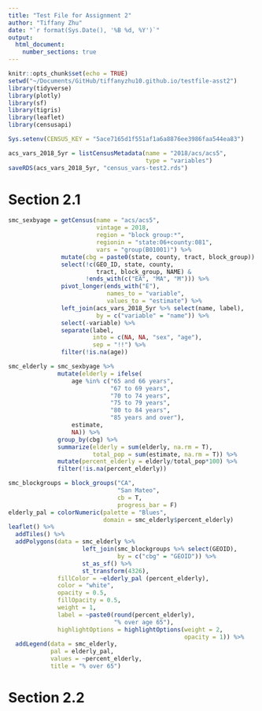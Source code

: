 ```yaml
---
title: "Test File for Assignment 2"
author: "Tiffany Zhu"
date: "`r format(Sys.Date(), '%B %d, %Y')`"
output:
  html_document:
    number_sections: true
---
```


```r
knitr::opts_chunk$set(echo = TRUE)
setwd("~/Documents/GitHub/tiffanyzhu10.github.io/testfile-asst2")
library(tidyverse)
library(plotly)
library(sf)
library(tigris)
library(leaflet)
library(censusapi)

Sys.setenv(CENSUS_KEY = "5ace7165d1f551af1a6a8876ee3986faa544ea83")

acs_vars_2018_5yr = listCensusMetadata(name = "2018/acs/acs5",
                                       type = "variables")
saveRDS(acs_vars_2018_5yr, "census_vars-test2.rds")
```

# Section 2.1

```r
smc_sexbyage = getCensus(name = "acs/acs5",
                         vintage = 2018,
                         region = "block group:*",
                         regionin = "state:06+county:081",
                         vars = "group(B01001)") %>%
               mutate(cbg = paste0(state, county, tract, block_group)) %>%
               select(!c(GEO_ID, state, county,
                         tract, block_group, NAME) &
                      !ends_with(c("EA", "MA", "M"))) %>%
               pivot_longer(ends_with("E"),
                            names_to = "variable",
                            values_to = "estimate") %>%
               left_join(acs_vars_2018_5yr %>% select(name, label),
                         by = c("variable" = "name")) %>%
               select(-variable) %>%
               separate(label,
                        into = c(NA, NA, "sex", "age"),
                        sep = "!!") %>%
               filter(!is.na(age))

smc_elderly = smc_sexbyage %>%
              mutate(elderly = ifelse(
                  age %in% c("65 and 66 years",
                             "67 to 69 years",
                             "70 to 74 years",
                             "75 to 79 years",
                             "80 to 84 years",
                             "85 years and over"),
                  estimate,
                  NA)) %>%
              group_by(cbg) %>%
              summarize(elderly = sum(elderly, na.rm = T),
                        total_pop = sum(estimate, na.rm = T)) %>%
              mutate(percent_elderly = elderly/total_pop*100) %>%
              filter(!is.na(percent_elderly))

smc_blockgroups = block_groups("CA",
                               "San Mateo",
                               cb = T,
                               progress_bar = F)
elderly_pal = colorNumeric(palette = "Blues",
                           domain = smc_elderly$percent_elderly)
leaflet() %>%
  addTiles() %>%
  addPolygons(data = smc_elderly %>%
                     left_join(smc_blockgroups %>% select(GEOID),
                               by = c("cbg" = "GEOID")) %>%
                     st_as_sf() %>%
                     st_transform(4326),
              fillColor = ~elderly_pal (percent_elderly),
              color = "white",
              opacity = 0.5,
              fillOpacity = 0.5,
              weight = 1,
              label = ~paste0(round(percent_elderly),
                              "% over age 65"),
              highlightOptions = highlightOptions(weight = 2,
                                                  opacity = 1)) %>%
  addLegend(data = smc_elderly,
            pal = elderly_pal,
            values = ~percent_elderly,
            title = "% over 65")
```

# Section 2.2

```r



```


